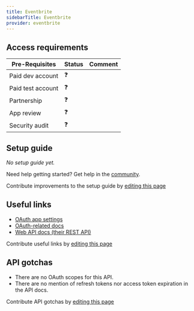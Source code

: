 ```yaml
---
title: Eventbrite
sidebarTitle: Eventbrite
provider: eventbrite
---
```




<Overview />
<PreBuiltTooling />
<PreBuiltUseCases />

## Access requirements
| Pre-Requisites | Status | Comment|
| - | - | - |
| Paid dev account | ❓ |  |
| Paid test account | ❓ |  |
| Partnership | ❓ | |
| App review | ❓ |  |
| Security audit | ❓ | |


## Setup guide

_No setup guide yet._

<Tip>Need help getting started? Get help in the [community](https://nango.dev/slack).</Tip>

<Note>Contribute improvements to the setup guide by [editing this page](https://github.com/nangohq/nango/tree/master/docs-v2/integrations/all/eventbrite.mdx)</Note>


## Useful links

-   [OAuth app settings](https://www.eventbrite.com/account-settings/apps)
-   [OAuth-related docs](https://www.eventbrite.com/platform/api#/introduction/authentication)
-   [Web API docs (their REST API)](https://www.eventbrite.com/platform/api)

<Note>Contribute useful links by [editing this page](https://github.com/nangohq/nango/tree/master/docs-v2/integrations/all/eventbrite.mdx)</Note>

## API gotchas

- There are no OAuth scopes for this API.
- There are no mention of refresh tokens nor access token expiration in the API docs.

<Note>Contribute API gotchas by [editing this page](https://github.com/nangohq/nango/tree/master/docs-v2/integrations/all/eventbrite.mdx)</Note>
